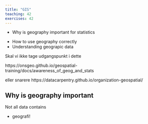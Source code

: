 ```yaml
---
title: "GIS"
teaching: 42
exercises: 42
---
```


::: questions
-   Why is geography important for statistics
:::

::: objectives
-   How to use geography correctly
-   Understanding geograpic data
:::



Skal vi ikke tage udgangspunkt i dette

https://onsgeo.github.io/geospatial-training/docs/awareness_of_geog_and_stats

eller snarere https://datacarpentry.github.io/organization-geospatial/


## Why is geography important

Not all data contains 




::: keypoints
-   geografi!

:::
